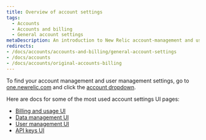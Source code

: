 ```yaml
---
title: Overview of account settings
tags:
  - Accounts
  - Accounts and billing
  - General account settings
metaDescription: An introduction to New Relic account-management and user-management settings. 
redirects:
- /docs/accounts/accounts-and-billing/general-account-settings
- /docs/accounts
- /docs/accounts/original-accounts-billing
---
```


To find your account management and user management settings, go to [one.newrelic.com](https://one.newrelic.com) and click the [account dropdown](/docs/using-new-relic/welcome-new-relic/get-started/glossary/#account-dropdown).

Here are docs for some of the most used account settings UI pages:

* [Billing and usage UI](/docs/accounts/accounts-billing/new-relic-one-pricing-billing/billing-ui)
* [Data management UI](/docs/data-apis/manage-data/manage-your-data)
* [User management UI](/docs/accounts/original-accounts-billing/original-users-roles/overview-user-models/#docs)
* [API keys UI](/docs/apis/intro-apis/new-relic-api-keys)
